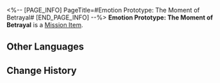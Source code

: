 <%-- [PAGE_INFO]
PageTitle=#Emotion Prototype: The Moment of Betrayal#
[END_PAGE_INFO] --%>
{{Item Infobox
|id          = 140395
|image       = Item Emotion Prototype- The Moment of Betrayal.png
|type        = Mission Item
|invCategory = Missions
|rarity      = 3
|effect      = 
|description = You will always remember the trust and gentleness of that person, the persuasion and incitement from those people, and the surprised whisper from that person the moment you drew your dagger.
}}
{{Description|''"Et tu, my child?"''}}
'''Emotion Prototype: The Moment of Betrayal''' is a [[Mission Item]].

==Other Languages==
{{Other Languages
|en   = Emotion Prototype: The Moment of Betrayal
|zhs  = 情绪原型：选择背叛的刹那
|zht  = 情緒原型：選擇背叛的剎那
|ja   = 感情の原型：裏切りを選んだ瞬間
|ko   = 감정 모델: 배반을 선택한 순간
|es   = Prototipo de emoción: El momento de la traición
|fr   = Prototype d'émotion : Moment de la trahison
|ru   = Прототип эмоций: Миг, когда они решили предать
|th   = ต้นแบบอารมณ์: ช่วงเวลาที่เลือกทรยศ
|vi   = Nguyên Mẫu Cảm Xúc: Khoảnh Khắc Phản Bội
|de   = Gefühls-Prototyp: Moment des Verrats
|id   = Prototipe Emosi: The Moment of Betrayal
|pt   = Protótipo de Emoção: O Momento da Traição
}}

==Change History==
{{Change History|2.0}}